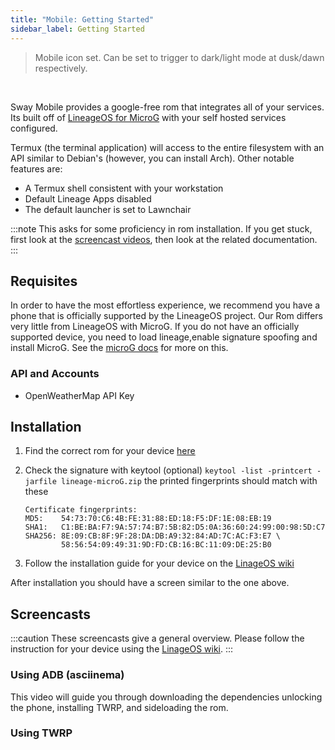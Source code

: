 ```yaml
---
title: "Mobile: Getting Started"
sidebar_label: Getting Started
---
```


<div className="mobile" />
<blockquote style={{fontSize:12}}>
    Mobile icon set. Can be set to trigger to dark/light mode at dusk/dawn respectively.
</blockquote>

<br/>

Sway Mobile provides a google-free rom that integrates all of your services.  Its built off of [LineageOS for MicroG](https://lineage.microg.org/) with your self hosted services configured.

Termux (the terminal application) will access to the entire filesystem with an API similar to Debian's (however, you can install Arch).  Other notable features are:

- A Termux shell consistent with your workstation
- Default Lineage Apps disabled
- The default launcher is set to Lawnchair


:::note
This asks for some proficiency in rom installation. If you get stuck, first look at the [screencast videos](#screencasts), then look at the related documentation.
:::

## Requisites

In order to have the most effortless experience, we recommend you have a phone that is officially supported by the LineageOS project. Our Rom differs very little from LineageOS with MicroG. If you do not have an officially supported device, you need to load lineage,enable signature spoofing and install MicroG. See the [microG docs](https://github.com/microg/GmsCore/wiki/Signature-Spoofing) for more on this.

### API and Accounts
- OpenWeatherMap API Key

## Installation

1. Find the correct rom for your device [here](https://roms.sway-me.xyz)
2. Check the signature with keytool (optional)
`keytool -list -printcert -jarfile lineage-microG.zip`
the printed fingerprints should match with these

    ```
    Certificate fingerprints:
    MD5:    54:73:70:C6:4B:FE:31:88:ED:18:F5:DF:1E:08:EB:19
    SHA1:   C1:BE:BA:F7:9A:57:74:B7:5B:82:D5:0A:36:60:24:99:00:98:5D:C7
    SHA256: 8E:09:CB:8F:9F:28:DA:DB:A9:32:84:AD:7C:AC:F3:E7 \
            58:56:54:09:49:31:9D:FD:CB:16:BC:11:09:DE:25:B0
    ```
3. Follow the installation guide for your device on the [LinageOS  wiki](https://wiki.lineageos.org/devices/)

After installation you should have a screen similar to the one above.



## Screencasts
:::caution
These screencasts give a general overview. Please follow the instruction for your device using the [LinageOS  wiki](https://wiki.lineageos.org/devices/).
:::

### Using ADB (asciinema)
This video will guide you through downloading the dependencies unlocking the phone, installing TWRP,  and sideloading the rom.
### Using TWRP

